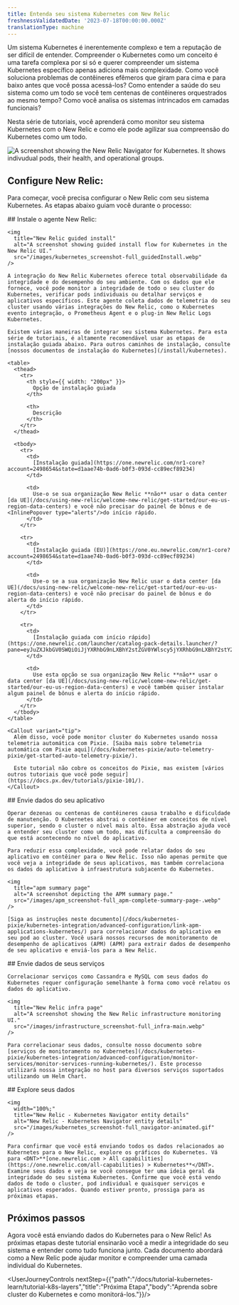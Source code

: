 ```yaml
---
title: Entenda seu sistema Kubernetes com New Relic
freshnessValidatedDate: '2023-07-18T00:00:00.000Z'
translationType: machine
---
```


Um sistema Kubernetes é inerentemente complexo e tem a reputação de ser difícil de entender. Compreender o Kubernetes como um conceito é uma tarefa complexa por si só e querer compreender um sistema Kubernetes específico apenas adiciona mais complexidade. Como você soluciona problemas de contêineres efêmeros que giram para cima e para baixo antes que você possa acessá-los? Como entender a saúde do seu sistema como um todo se você tem centenas de contêineres orquestrados ao mesmo tempo? Como você analisa os sistemas intrincados em camadas funcionais?

Nesta série de tutoriais, você aprenderá como monitor seu sistema Kubernetes com o New Relic e como ele pode agilizar sua compreensão do Kubernetes como um todo.

<img
  title="New Relic Navigator"
  alt="A screenshot showing the New Relic Navigator for Kubernetes. It shows indivudual pods, their health, and operational groups."
  src="/images/kubernetes_screenshot-full_navigator-main.webp"
/>

## Configure New Relic:

Para começar, você precisa configurar o New Relic com seu sistema Kubernetes. As etapas abaixo guiam você durante o processo:

<Steps>
  <Step>
    ## Instale o agente New Relic:

    <img
      title="New Relic guided install"
      alt="A screenshot showing guided install flow for Kubernetes in the New Relic UI."
      src="/images/kubernetes_screenshot-full_guidedInstall.webp"
    />

    A integração do New Relic Kubernetes oferece total observabilidade da integridade e do desempenho do seu ambiente. Com os dados que ele fornece, você pode monitor a integridade de todo o seu cluster do Kubernetes, verificar pods individuais ou detalhar serviços e aplicativos específicos. Este agente coleta dados de telemetria do seu cluster usando várias integrações do New Relic, como o Kubernetes evento integração, o Prometheus Agent e o plug-in New Relic Logs Kubernetes.

    Existem várias maneiras de integrar seu sistema Kubernetes. Para esta série de tutoriais, é altamente recomendável usar as etapas de instalação guiada abaixo. Para outros caminhos de instalação, consulte [nossos documentos de instalação do Kubernetes](/install/kubernetes).

    <table>
      <thead>
        <tr>
          <th style={{ width: "200px" }}>
            Opção de instalação guiada
          </th>

          <th>
            Descrição
          </th>
        </tr>
      </thead>

      <tbody>
        <tr>
          <td>
            [Instalação guiada](https://one.newrelic.com/nr1-core?account=2498654&state=d1aae74b-0ad6-b0f3-093d-cc89ecf89234)
          </td>

          <td>
            Use-o se sua organização New Relic **não** usar o data center [da UE](/docs/using-new-relic/welcome-new-relic/get-started/our-eu-us-region-data-centers) e você não precisar do painel de bônus e de <InlinePopover type="alerts"/>do início rápido.
          </td>
        </tr>

        <tr>
          <td>
            [Instalação guiada (EU)](https://one.eu.newrelic.com/nr1-core?account=2498654&state=d1aae74b-0ad6-b0f3-093d-cc89ecf89234)
          </td>

          <td>
            Use-o se a sua organização New Relic usar o data center [da UE](/docs/using-new-relic/welcome-new-relic/get-started/our-eu-us-region-data-centers) e você não precisar do painel de bônus e do alerta do início rápido.
          </td>
        </tr>

        <tr>
          <td>
            [Instalação guiada com início rápido](https://one.newrelic.com/launcher/catalog-pack-details.launcher/?pane=eyJuZXJkbGV0SWQiOiJjYXRhbG9nLXBhY2stZGV0YWlscy5jYXRhbG9nLXBhY2stY29udGVudHMiLCJxdWlja3N0YXJ0SWQiOiI4OGE3OWY1Mi04MWMxLTRmYTItOTlmOC0zY2I1YjAxMmYxNjAifQ==)
          </td>

          <td>
            Use esta opção se sua organização New Relic **não** usar o data center [da UE](/docs/using-new-relic/welcome-new-relic/get-started/our-eu-us-region-data-centers) e você também quiser instalar algum painel de bônus e alerta do início rápido.
          </td>
        </tr>
      </tbody>
    </table>

    <Callout variant="tip">
      Além disso, você pode monitor cluster do Kubernetes usando nossa telemetria automática com Pixie. [Saiba mais sobre telemetria automática com Pixie aqui](/docs/kubernetes-pixie/auto-telemetry-pixie/get-started-auto-telemetry-pixie/).

      Este tutorial não cobre os conceitos do Pixie, mas existem [vários outros tutoriais que você pode seguir](https://docs.px.dev/tutorials/pixie-101/).
    </Callout>
  </Step>

  <Step>
    ## Envie dados do seu aplicativo

    Operar dezenas ou centenas de contêineres causa trabalho e dificuldade de manutenção. O Kubernetes abstrai o contêiner em conceitos de nível superior, sendo o cluster o nível mais alto. Essa abstração ajuda você a entender seu cluster como um todo, mas dificulta a compreensão do que está acontecendo no nível do aplicativo.

    Para reduzir essa complexidade, você pode relatar dados do seu aplicativo em contêiner para o New Relic. Isso não apenas permite que você veja a integridade de seus aplicativos, mas também correlaciona os dados do aplicativo à infraestrutura subjacente do Kubernetes.

    <img
      title="apm summary page"
      alt="A screenshot depicting the APM summary page."
      src="/images/apm_screenshot-full_apm-complete-summary-page-.webp"
    />

    [Siga as instruções neste documento](/docs/kubernetes-pixie/kubernetes-integration/advanced-configuration/link-apm-applications-kubernetes/) para correlacionar dados do aplicativo em seu pod ao cluster. Você usará nossos recursos de monitoramento de desempenho de aplicativos (APM) (APM) para extrair dados de desempenho de seu aplicativo e enviá-los para a New Relic.
  </Step>

  <Step>
    ## Envie dados de seus serviços

    Correlacionar serviços como Cassandra e MySQL com seus dados do Kubernetes requer configuração semelhante à forma como você relatou os dados do aplicativo.

    <img
      title="New Relic infra page"
      alt="A screenshot showing the New Relic infrastructure monitoring UI."
      src="/images/infrastructure_screenshot-full_infra-main.webp"
    />

    Para correlacionar seus dados, consulte nosso documento sobre [serviços de monitoramento no Kubernetes](/docs/kubernetes-pixie/kubernetes-integration/advanced-configuration/monitor-services/monitor-services-running-kubernetes/). Este processo utilizará nossa integração no host para diversos serviços suportados utilizando um Helm Chart.
  </Step>

  <Step>
    ## Explore seus dados

    <img
      width="100%;"
      title="New Relic - Kubernetes Navigator entity details"
      alt="New Relic - Kubernetes Navigator entity details"
      src="/images/kubernetes_screenshot-full_navigator-animated.gif"
    />

    Para confirmar que você está enviando todos os dados relacionados ao Kubernetes para o New Relic, explore os gráficos do Kubernetes. Vá para <DNT>**[one.newrelic.com > All capabilities](https://one.newrelic.com/all-capabilities) > Kubernetes**</DNT>. Examine seus dados e veja se você consegue ter uma ideia geral da integridade do seu sistema Kubernetes. Confirme que você está vendo dados de todo o cluster, pod individual e quaisquer serviços e aplicativos esperados. Quando estiver pronto, prossiga para as próximas etapas.
  </Step>
</Steps>

## Próximos passos

Agora você está enviando dados do Kubernetes para o New Relic! As próximas etapas deste tutorial ensinarão você a medir a integridade do seu sistema e entender como tudo funciona junto. Cada documento abordará como a New Relic pode ajudar monitor e compreender uma camada individual do Kubernetes.

<UserJourneyControls nextStep={{"path":"/docs/tutorial-kubernetes-learn/tutorial-k8s-layers","title":"Próxima Etapa","body":"Aprenda sobre cluster do Kubernetes e como monitorá-los."}}/>
